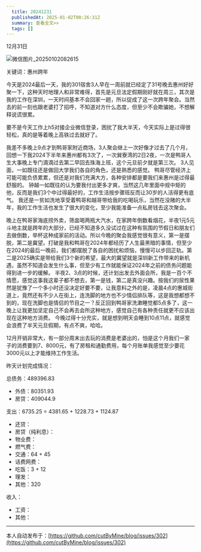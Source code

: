```yaml
---
  title: 20241231
  publishedAt: 2025-01-02T00:26:31Z
  summary: 查看全文>>
  tags: []
---
```


12月31日 

![微信图片_20250102082615](https://github.com/user-attachments/assets/e4044c97-7539-41cc-a78a-35d6fe59e8b0)

关键词：惠州跨年

今天是2024最后一天，我的301宿舍3人早在一周前就已经定了31号晚去惠州好好聚一下，这种天时地理人和非常难得，首先是元旦法定假期刚好就在周三，其次是我的工作在深圳，一天时间基本不会回家一趟，所以促成了这一次跨年聚会。当然去的前一刻也跟老婆打了招呼，不知道对方什么态度，但至少不会欺骗她，不想解释说谎很累。

要不是今天工作上h5对接企业微信登录，困扰了我大半天，今天实际上是过得很轻松，真的是等着晚上高铁过去就好了。

我差不多晚上9点才到鸭哥家附近商场，3人聚会继上一次好像才过去了几个月，回想一下我2024下半年来惠州都有3次了，一次巽寮湾的2日2夜，一次是鸭哥人生大事晚上专门滴滴过去第二早回去珠海上班，这个元旦前夕就是第三次。
3人见面，一如既往还是做回大学我们各自的角色，还是熟悉的感觉。
鸭哥尽管经济上可能可能负债累累，但还是对我们充满大方，各种安排都是要我们来惠州是过得最舒服的。
钟越一如既往的认为要我付出更多才爽，当然这几年里面中规中矩的他，反而是我们3个中过得最好的，工作生活按步骤班反而让30岁的人活得更有底气。
我还是一贫如洗地享受着鸭哥和越哥带给我的吃喝玩乐，当然在没赌的大半年，我的工作生活也发生了很大的变化，至少我能准备一点私房钱去这次聚会。

晚上在鸭哥家海底捞外卖，筛盅喝两瓶大汽水，在家跨年倒数看烟花，半夜1元5元斗地主就是跨年的大部分，已经不知道多久没试过在这种有氛围的节假日和朋友们去做倒数，举杯这种成家前的活动。所以今晚的聚会我感觉很有意义，第一是摆脱，第二是冀望。打破是我和鸭哥在2024年都经历了人生最黑暗的事情，但至少在2024的最后一晚前，我们都摆脱了各自的困扰和烦恼，慢慢可以步回正轨。第二是2025确实是带给我们3个新的希望，最大的冀望就是深圳新工作带来的新机遇，虽然不知道会发生什么事，但至少有工作就能保证2024年之前的债务问题能得到进一步的缓解。
半夜2、3点的时候，还计划出发去外面会所，我是一百个不情愿，感觉这事我这辈子都不想去，第一是钱，第二是真没兴趣。按我们的尿性果然是犹豫了一个多小时还没决定好要不要，让我意料之外的是，凌晨4点的惠城街道上，竟然还有不少人在街上，连洗脚的地方也不少情侣排队等，这是我想都想不到的，现在洗脚也是情侣的节目之一？反正回到鸭哥家洗漱睡觉都5点多了，这一晚上让我更加坚定自己不会再去会所这种地方，感觉自己有各种责任就更不应该出现在这种地方消费。
今晚过得十分充实，就是想到明天会睡到10点11点，就感觉会浪费了半天元旦假期，有点不爽，哈哈。

12月开销非常大，有一部分周末出去玩的消费是老婆出的，怕是这个月我们一家子的消费要到7、8000元，有了房租和通勤费用，每个月账单我感觉至少要花3000元以上才能维持工作生活。

昨天计划完成情况：

总债务：489396.83
- 外债：80351.93
- 房贷：409044.9

支出：6735.25 = 4381.65 + 1228.73 + 1124.87
- 还贷：
- 房贷（纯利息）：
- 物业费：
- 燃气费：
- 交通：64 + 45
- 话费网费：
- 吃饭：3 + 12
- 理发：
- 其他：320

收入：
- 工资：
- 其他：


---
本人自动发布于：[https://github.com/cutByMine/blog/issues/302](https://github.com/cutByMine/blog/issues/302)
